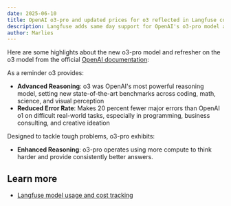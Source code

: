 ```yaml
---
date: 2025-06-10
title: OpenAI o3-pro and updated prices for o3 reflected in Langfuse cost tracking
description: Langfuse adds same day support for OpenAI's o3-pro model and updated o3 pricing
author: Marlies
---
```



<ChangelogHeader />

Here are some highlights about the new o3-pro model and refresher on the o3 model from the official [OpenAI documentation](https://platform.openai.com/docs/models/o3-pro):

As a reminder o3 provides:
- **Advanced Reasoning**: o3 was OpenAI's most powerful reasoning model, setting new state-of-the-art benchmarks across coding, math, science, and visual perception
- **Reduced Error Rate**: Makes 20 percent fewer major errors than OpenAI o1 on difficult real-world tasks, especially in programming, business consulting, and creative ideation

Designed to tackle tough problems, o3-pro exhibits:
- **Enhanced Reasoning**: o3-pro operates using more compute to think harder and provide consistently better answers.

## Learn more

- [Langfuse model usage and cost tracking](/docs/model-usage-and-cost)

